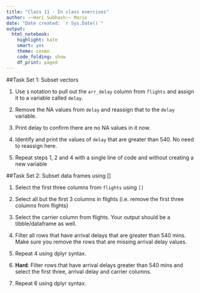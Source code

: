 ```yaml
---
title: "Class 11 - In class exercises"
author: ~~Hari Subhash~~ Mario
date: "Date created: `r Sys.Date()`"
output:
  html_notebook:
    highlight: kate
    smart: yes
    theme: cosmo
    code_folding: show
    df_print: paged
---
```


##Task Set 1: Subset vectors

1. Use `$` notation to pull out the `arr_delay` column from `flights` and assign it to a variable called `delay`.

2. Remove the NA values from `delay` and reassign that to the `delay` variable. 

3. Print delay to confirm there are no NA values in it now.

4. Identify and print the values of `delay` that are greater than 540. No need to reassign here.

5. Repeat steps 1, 2 and 4 with a single line of code and without creating a new variable


##Task Set 2: Subset data frames using []

1. Select the first three columns from `flights` using `[]`

2. Select all but the first 3 columns in flights (i.e. remove the first three columns from flights)

3. Select the carrier column from flights. Your output should be a tibble/dataframe as well.

4. Filter all rows that have arrival delays that are greater than 540 mins. Make sure you remove the rows that are missing arrival delay values.

5. Repeat 4 using dplyr syntax.

6. **Hard**: Filter rows that have arrival delays greater than 540 mins and select the first three, arrival delay and carrier columns.

7. Repeat 6 using dplyr syntax.
